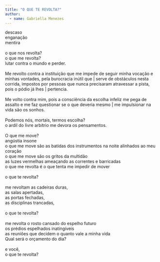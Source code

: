 ```yaml
---
title: "O QUE TE REVOLTA?"
author: 
  - name: Gabriella Menezes
---
```


| descaso
| enganação
| mentira 
| 
| o que nos revolta?
| o que me revolta?
| lutar contra o mundo e perder.
| 
| Me revolto contra a instituição que me impede de seguir minha vocação e minhas vontades, pela burocracia inútil que | serve de obstáculos nesta corrida, impostos por pessoas que nunca precisaram atravessar a pista, pois o pódio já lhes | pertencia.
| 
| Me volto contra mim, pois a consciência da escolha infeliz me pega de assalto e me faz questionar se o que deveria mesmo | me impulsionar na vida são os sonhos.
| 
| Podemos nós, mortais, termos escolha?
| o ardil do livre arbítrio me devora os pensamentos.
| 
| O que me move?
| angústia insone 
| o que me move são as batidas dos instrumentos na noite alinhados ao meu coração
| o que me move são os gritos da multidão
| as luzes vermelhas ameaçando as correntes e barricadas 
| o que me revolta é o que tenta me impedir de mover
| 
| o que te revolta?
| 
| me revoltam as cadeiras duras,
| as salas apertadas,
| as portas fechadas,
| as disciplinas trancadas,
| 
| o que te revolta?
| 
| me revolta o rosto cansado do espelho futuro
| os prédios espelhados inatingíveis
| as reuniões que decidem o quanto vale a minha vida
| Qual será o orçamento do dia?
| 
| e você,
| o que te revolta?

<a href="https://instagram.com/gab.ismenezes"><i class="bi bi-instagram"></i></a>
